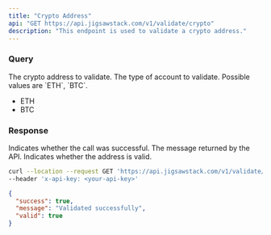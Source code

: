```yaml
---
title: "Crypto Address"
api: "GET https://api.jigsawstack.com/v1/validate/crypto"
description: "This endpoint is used to validate a crypto address."
---
```


### Query

<ParamField query="address" type="string" required>
  The crypto address to validate.
</ParamField>

<ParamField query="currency" type="string" required>
  The type of account to validate. Possible values are `ETH`, `BTC`.
  <ul>
    <li>ETH</li>
    <li>BTC </li>
  </ul>
</ParamField>

<Snippet file="header.mdx" />

### Response

<ResponseField name="success" type="boolean">
  Indicates whether the call was successful.
</ResponseField>

<ResponseField name="message" type="string">
  The message returned by the API.
</ResponseField>

<ResponseField name="valid" type="boolean">
  Indicates whether the address is valid.
</ResponseField>

<RequestExample>

```bash Example Request
curl --location --request GET 'https://api.jigsawstack.com/v1/validate/crypto?address=""' \
--header 'x-api-key: <your-api-key>'
```

</RequestExample>

<ResponseExample>

```json Response
{
  "success": true,
  "message": "Validated successfully",
  "valid": true
}
```

</ResponseExample>
